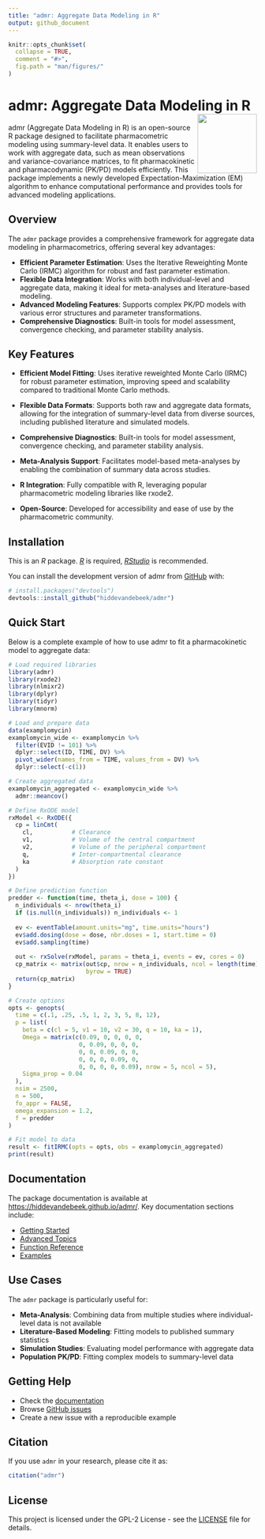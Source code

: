 ```yaml
---
title: "admr: Aggregate Data Modeling in R"
output: github_document
---
```


<!-- README.md is generated from README.Rmd. Please edit that file -->

```r
knitr::opts_chunk$set(
  collapse = TRUE,
  comment = "#>",
  fig.path = "man/figures/"
)
```

# admr: Aggregate Data Modeling in R <img src="man/figures/logo.png" width="120" align="right" />

<!-- badges: start -->
<!-- badges: end -->

admr (Aggregate Data Modeling in R) is an open-source R package designed to facilitate pharmacometric modeling using summary-level data. It enables users to work with aggregate data, such as mean observations and variance-covariance matrices, to fit pharmacokinetic and pharmacodynamic (PK/PD) models efficiently. This package implements a newly developed Expectation-Maximization (EM) algorithm to enhance computational performance and provides tools for advanced modeling applications.

## Overview

The `admr` package provides a comprehensive framework for aggregate data modeling in pharmacometrics, offering several key advantages:

- **Efficient Parameter Estimation**: Uses the Iterative Reweighting Monte Carlo (IRMC) algorithm for robust and fast parameter estimation.
- **Flexible Data Integration**: Works with both individual-level and aggregate data, making it ideal for meta-analyses and literature-based modeling.
- **Advanced Modeling Features**: Supports complex PK/PD models with various error structures and parameter transformations.
- **Comprehensive Diagnostics**: Built-in tools for model assessment, convergence checking, and parameter stability analysis.

## Key Features

- **Efficient Model Fitting**: Uses iterative reweighted Monte Carlo (IRMC) for robust parameter estimation, improving speed and scalability compared to traditional Monte Carlo methods.

- **Flexible Data Formats**: Supports both raw and aggregate data formats, allowing for the integration of summary-level data from diverse sources, including published literature and simulated models.

- **Comprehensive Diagnostics**: Built-in tools for model assessment, convergence checking, and parameter stability analysis.

- **Meta-Analysis Support**: Facilitates model-based meta-analyses by enabling the combination of summary data across studies.

- **R Integration**: Fully compatible with R, leveraging popular pharmacometric modeling libraries like rxode2.

- **Open-Source**: Developed for accessibility and ease of use by the pharmacometric community.

## Installation

This is an *R* package. [*R*](https://www.r-project.org/) is required, [*RStudio*](https://posit.co/downloads/) is recommended.

You can install the development version of admr from [GitHub](https://github.com/) with:

``` r
# install.packages("devtools")
devtools::install_github("hiddevandebeek/admr")
```

## Quick Start

Below is a complete example of how to use admr to fit a pharmacokinetic model to aggregate data:

```r
# Load required libraries
library(admr)
library(rxode2)
library(nlmixr2)
library(dplyr)
library(tidyr)
library(mnorm)

# Load and prepare data
data(examplomycin)
examplomycin_wide <- examplomycin %>%
  filter(EVID != 101) %>%
  dplyr::select(ID, TIME, DV) %>%
  pivot_wider(names_from = TIME, values_from = DV) %>%
  dplyr::select(-c(1))

# Create aggregated data
examplomycin_aggregated <- examplomycin_wide %>%
  admr::meancov()

# Define RxODE model
rxModel <- RxODE({
  cp = linCmt(
    cl,           # Clearance
    v1,           # Volume of the central compartment
    v2,           # Volume of the peripheral compartment
    q,            # Inter-compartmental clearance
    ka            # Absorption rate constant
  )
})

# Define prediction function
predder <- function(time, theta_i, dose = 100) {
  n_individuals <- nrow(theta_i)
  if (is.null(n_individuals)) n_individuals <- 1
  
  ev <- eventTable(amount.units="mg", time.units="hours")
  ev$add.dosing(dose = dose, nbr.doses = 1, start.time = 0)
  ev$add.sampling(time)
  
  out <- rxSolve(rxModel, params = theta_i, events = ev, cores = 0)
  cp_matrix <- matrix(out$cp, nrow = n_individuals, ncol = length(time),
                      byrow = TRUE)
  return(cp_matrix)
}

# Create options
opts <- genopts(
  time = c(.1, .25, .5, 1, 2, 3, 5, 8, 12),
  p = list(
    beta = c(cl = 5, v1 = 10, v2 = 30, q = 10, ka = 1),
    Omega = matrix(c(0.09, 0, 0, 0, 0,
                    0, 0.09, 0, 0, 0,
                    0, 0, 0.09, 0, 0,
                    0, 0, 0, 0.09, 0,
                    0, 0, 0, 0, 0.09), nrow = 5, ncol = 5),
    Sigma_prop = 0.04
  ),
  nsim = 2500,
  n = 500,
  fo_appr = FALSE,
  omega_expansion = 1.2,
  f = predder
)

# Fit model to data
result <- fitIRMC(opts = opts, obs = examplomycin_aggregated)
print(result)
```

## Documentation

The package documentation is available at [https://hiddevandebeek.github.io/admr/](https://hiddevandebeek.github.io/admr/). Key documentation sections include:

- [Getting Started](https://hiddevandebeek.github.io/admr/articles/getting_started.html)
- [Advanced Topics](https://hiddevandebeek.github.io/admr/articles/advanced_modeling.html)
- [Function Reference](https://hiddevandebeek.github.io/admr/reference/index.html)
- [Examples](https://hiddevandebeek.github.io/admr/articles/examples.html)

## Use Cases

The `admr` package is particularly useful for:

- **Meta-Analysis**: Combining data from multiple studies where individual-level data is not available
- **Literature-Based Modeling**: Fitting models to published summary statistics
- **Simulation Studies**: Evaluating model performance with aggregate data
- **Population PK/PD**: Fitting complex models to summary-level data

## Getting Help

- Check the [documentation](https://hiddevandebeek.github.io/admr/)
- Browse [GitHub issues](https://github.com/hiddevandebeek/admr/issues)
- Create a new issue with a reproducible example

## Citation

If you use `admr` in your research, please cite it as:

```r
citation("admr")
```

## License

This project is licensed under the GPL-2 License - see the [LICENSE](LICENSE) file for details.
